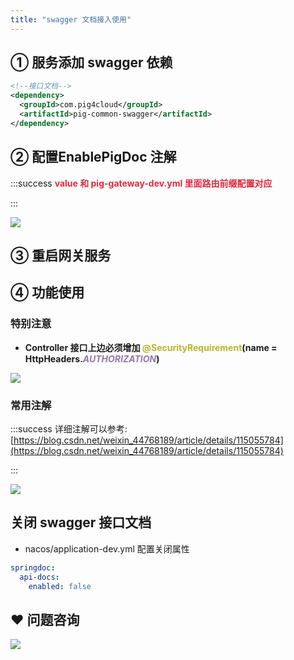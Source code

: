 ```yaml
---
title: "swagger 文档接入使用"
---
```


## ①  服务添加 swagger  依赖
```xml
<!--接口文档-->
<dependency>
  <groupId>com.pig4cloud</groupId>
  <artifactId>pig-common-swagger</artifactId>
</dependency>
```



## ②   配置EnablePigDoc 注解
:::success
**<font style="color:#DF2A3F;">value 和 pig-gateway-dev.yml 里面路由前缀配置对应  </font>**

:::



![](https://minio.pigx.top/oss/202308/1693272437.png)



## ③ 重启网关服务


## ④ 功能使用
### 特别注意


+ **Controller 接口上边必须增加 ****<font style="color:#bbb529;">@SecurityRequirement</font>****(name = HttpHeaders.**_**<font style="color:#9876aa;">AUTHORIZATION</font>**_**)**

![](https://cdn.nlark.com/yuque/0/2022/png/283679/1648806396932-bb15d848-c7bc-4d8c-8451-05e3490fa2f2.png)



### 常用注解


:::success
详细注解可以参考: [https://blog.csdn.net/weixin_44768189/article/details/115055784](https://blog.csdn.net/weixin_44768189/article/details/115055784)

:::

![](https://cdn.nlark.com/yuque/0/2022/png/283679/1648806259602-add9c677-a602-443b-8060-f4d1e72f5cd6.png)

## 关闭 swagger 接口文档


+ nacos/application-dev.yml 配置关闭属性



```yaml
springdoc:
  api-docs:
    enabled: false
```





## 
## ❤  问题咨询
![](https://cdn.nlark.com/yuque/0/2022/gif/283679/1662563973685-c22e9831-db66-42b5-973f-886d25d1e0e7.gif)


